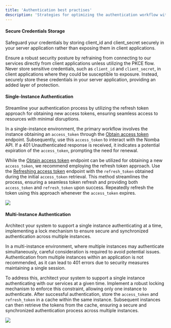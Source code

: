 ```yaml
---
title: 'Authentication best practises'
description: 'Strategies for optimizing the authentication workflow with the Nomba API.'
---
```


#### Secure Credentials Storage

<Tip>
Safeguard your credentials by storing client_id and client_secret securely in your server application rather than exposing them in client applications.
</Tip>

Ensure a robust security posture by refraining from connecting to our services directly from client applications unless utilizing the PKCE flow. Never store sensitive credentials, such as `client_id` and `client_secret`, in client applications where they could be susceptible to exposure. Instead, securely store these credentials in your server application, providing an added layer of protection.

#### Single-Instance Authentication

<Tip>
Streamline your authentication process by utilizing the refresh token approach for obtaining new access tokens, ensuring seamless access to resources with minimal disruptions.
</Tip>

In a single-instance environment, the primary workflow involves the instance obtaining an `access_token` through the [Obtain access token](/getting-started/authentication/obtaining-access-token) endpoint. Subsequently, use this `access_token` to interact with the Nomba API. If a 401 Unauthenticated response is received, it indicates a potential expiration of the `access_token`, prompting the need for renewal.

While the [Obtain access token](/getting-started/authentication/obtaining-access-token) endpoint can be utilized for obtaining a new `access_token`, we recommend employing the refresh token approach. Use the [Refreshing access token](/getting-started/authentication/refreshing-access-token) endpoint with the `refresh_token` obtained during the initial `access_token` retrieval. This method streamlines the process, ensuring a seamless token refresh and providing both `access_token` and `refresh_token` upon success. Repeatedly refresh the token using this approach whenever the `access_token` expires.

<Frame caption="Single-instance authentication">
    <img src="/images/auth-best-practise-1.png" style={{ borderRadius: '0.5rem' }} loading="lazy" />
</Frame>

#### Multi-Instance Authentication

<Tip>
Architect your system to support a single instance authenticating at a time, implementing a lock mechanism to ensure secure and synchronized authentication across multiple instances.
</Tip>

In a multi-instance environment, where multiple instances may authenticate simultaneously, careful consideration is required to avoid potential issues. Authentication from multiple instances within an application is not recommended, as it can lead to 401 errors due to security measures maintaining a single session.

To address this, architect your system to support a single instance authenticating with our services at a given time. Implement a robust locking mechanism to enforce this constraint, allowing only one instance to authenticate. After successful authentication, store the `access_token` and `refresh_token` in a cache within the same instance. Subsequent instances can then retrieve the tokens from the cache, ensuring a secure and synchronized authentication process across multiple instances.

<Frame caption="Multi-instance authentication">
    <img src="/images/auth-best-practise-2.png" style={{ borderRadius: '0.5rem' }} loading="lazy" />
</Frame>